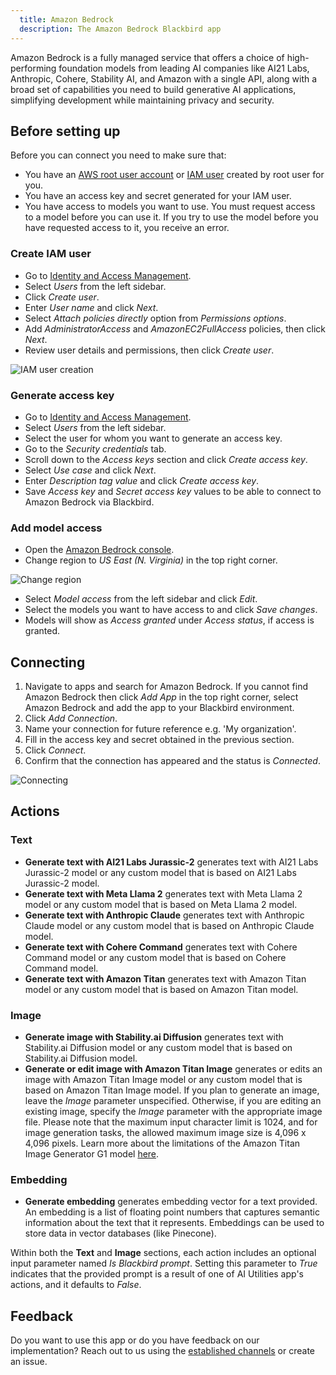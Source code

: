 ```yaml
---
  title: Amazon Bedrock
  description: The Amazon Bedrock Blackbird app
---
```


<LinkCard title="View on Github" target="_blank" href="https://github.com/bb-io/AmazonBedrock" icon="github" />

Amazon Bedrock is a fully managed service that offers a choice of high-performing foundation models from leading AI companies like AI21 Labs, Anthropic, Cohere, Stability AI, and Amazon with a single API, along with a broad set of capabilities you need to build generative AI applications, simplifying development while maintaining privacy and security.

## Before setting up

Before you can connect you need to make sure that:

- You have an [AWS root user account](https://docs.aws.amazon.com/IAM/latest/UserGuide/id_root-user.html) or [IAM user](https://docs.aws.amazon.com/IAM/latest/UserGuide/introduction_identity-management.html) created by root user for you.
- You have an access key and secret generated for your IAM user.
- You have access to models you want to use. You must request access to a model before you can use it. If you try to use the model before you have requested access to it, you receive an error.

### Create IAM user

- Go to [Identity and Access Management](https://console.aws.amazon.com/iamv2/home).
- Select _Users_ from the left sidebar.
- Click _Create user_.
- Enter _User name_ and click _Next_.
- Select _Attach policies directly_ option from _Permissions options_.
- Add _AdministratorAccess_ and _AmazonEC2FullAccess_ policies, then click _Next_.
- Review user details and permissions, then click _Create user_.

![IAM user creation](https://raw.githubusercontent.com/bb-io/AmazonBedrock/main/image/README/iam_user_creation.png)

### Generate access key

- Go to [Identity and Access Management](https://console.aws.amazon.com/iamv2/home).
- Select _Users_ from the left sidebar.
- Select the user for whom you want to generate an access key.
- Go to the _Security credentials_ tab.
- Scroll down to the _Access keys_ section and click _Create access key_.
- Select _Use case_ and click _Next_.
- Enter _Description tag value_ and click _Create access key_.
- Save _Access key_ and _Secret access key_ values to be able to connect to Amazon Bedrock via Blackbird.

### Add model access

- Open the [Amazon Bedrock console](https://console.aws.amazon.com/bedrock).
- Change region to _US East (N. Virginia)_ in the top right corner.

![Change region](https://raw.githubusercontent.com/bb-io/AmazonBedrock/main/image/README/region.png)

- Select _Model access_ from the left sidebar and click _Edit_.
- Select the models you want to have access to and click _Save changes_.
- Models will show as _Access granted_ under _Access status_, if access is granted.

## Connecting

1. Navigate to apps and search for Amazon Bedrock. If you cannot find Amazon Bedrock then click _Add App_ in the top right corner, select Amazon Bedrock and add the app to your Blackbird environment.
2. Click _Add Connection_.
3. Name your connection for future reference e.g. 'My organization'.
4. Fill in the access key and secret obtained in the previous section.
5. Click _Connect_.
6. Confirm that the connection has appeared and the status is _Connected_.

![Connecting](https://raw.githubusercontent.com/bb-io/AmazonBedrock/main/image/README/connecting.png)

## Actions

### Text

- **Generate text with AI21 Labs Jurassic-2** generates text with AI21 Labs Jurassic-2 model or any custom model that is based on AI21 Labs Jurassic-2 model.
- **Generate text with Meta Llama 2** generates text with Meta Llama 2 model or any custom model that is based on Meta Llama 2 model.
- **Generate text with Anthropic Claude** generates text with Anthropic Claude model or any custom model that is based on Anthropic Claude model.
- **Generate text with Cohere Command** generates text with Cohere Command model or any custom model that is based on Cohere Command model.
- **Generate text with Amazon Titan** generates text with Amazon Titan model or any custom model that is based on Amazon Titan model.

### Image

- **Generate image with Stability.ai Diffusion** generates text with Stability.ai Diffusion model or any custom model that is based on Stability.ai Diffusion model.
- **Generate or edit image with Amazon Titan Image** generates or edits an image with Amazon Titan Image model or any custom model that is based on Amazon Titan Image model. If you plan to generate an image, leave the _Image_ parameter unspecified. Otherwise, if you are editing an existing image, specify the _Image_ parameter with the appropriate image file. Please note that the maximum input character limit is 1024, and for image generation tasks, the allowed maximum image size is 4,096 x 4,096 pixels. Learn more about the limitations of the Amazon Titan Image Generator G1 model [here](https://docs.aws.amazon.com/bedrock/latest/userguide/titan-image-models.html).

### Embedding

- **Generate embedding** generates embedding vector for a text provided. An embedding is a list of floating point numbers that captures semantic information about the text that it represents. Embeddings can be used to store data in vector databases (like Pinecone).

Within both the **Text** and **Image** sections, each action includes an optional input parameter named _Is Blackbird prompt_. Setting this parameter to _True_ indicates that the provided prompt is a result of one of AI Utilities app's actions, and it defaults to _False_.

## Feedback

Do you want to use this app or do you have feedback on our implementation? Reach out to us using the [established channels](https://www.blackbird.io/) or create an issue.

